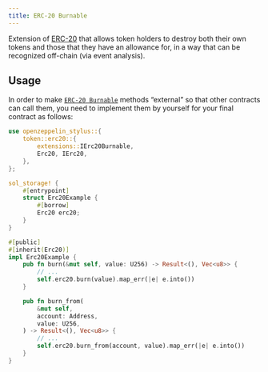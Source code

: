```yaml
---
title: ERC-20 Burnable
---
```


Extension of [ERC-20](/contracts-stylus/0.1.0/erc20) that allows token holders to destroy both their own tokens and those that they have an allowance for, in a way that can be recognized off-chain (via event analysis).

## Usage

In order to make [`ERC-20 Burnable`](https://docs.rs/openzeppelin-stylus/0.1.0/openzeppelin_stylus/token/erc20/extensions/burnable/index.html) methods “external” so that other contracts can call them, you need to implement them by yourself for your final contract as follows:

```rust
use openzeppelin_stylus::{
    token::erc20::{
        extensions::IErc20Burnable,
        Erc20, IErc20,
    },
};

sol_storage! {
    #[entrypoint]
    struct Erc20Example {
        #[borrow]
        Erc20 erc20;
    }
}

#[public]
#[inherit(Erc20)]
impl Erc20Example {
    pub fn burn(&mut self, value: U256) -> Result<(), Vec<u8>> {
        // ...
        self.erc20.burn(value).map_err(|e| e.into())
    }

    pub fn burn_from(
        &mut self,
        account: Address,
        value: U256,
    ) -> Result<(), Vec<u8>> {
        // ...
        self.erc20.burn_from(account, value).map_err(|e| e.into())
    }
}
```
